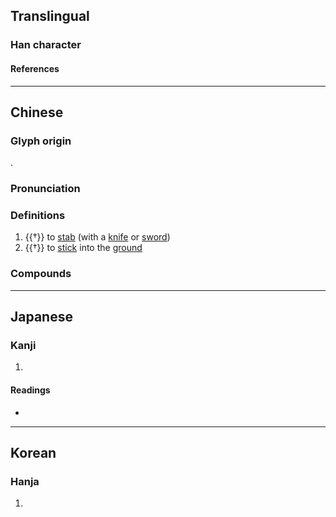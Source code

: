 {{character info/new}}
==Translingual==

===Han character===
{{Han char|rn=18|rad=刀|as=08|sn=10|four=52000|canj=JNLN|ids=⿰事刂}}

====References====
{{Han ref|kx=0141.100|dkj=02041|dj=0320.160|hdz=10343.160|uh=525A}}

----

==Chinese==
{{zh-forms|alt=事,倳,𨧫}}

===Glyph origin===
{{Han etym}}
{{Han compound|事|刀|ls=psc|c1=p|c2=s|t2=knife; sword}}.

===Pronunciation===
{{zh-pron
|m=zì
|c=zi3,zi6
|mc=y
|oc=y
|cat=v
}}

===Definitions===
{{zh-hanzi}}

# {{†}} to [[stab]] (with a [[knife]] or [[sword]])
# {{†}} to [[stick]] into the [[ground]]

===Compounds===
{{zh-der|剚刃敵人}}
----

==Japanese==

===Kanji===
{{ja-kanji|grade=|rs=刀08}}

# {{rfdef|ja|sort=刀08}}

====Readings====
* {{ja-readings|on=[[し]] (shi)|kun=[[さす]] (sasu), [[さしこむ]] (sashikomu), [[おく]] (oku)}}

----

==Korean==

===Hanja===
{{ko-hanja|hangeul=사|rv=sa|mr=sa}}

# {{rfdef|ko|sort=刀08}}